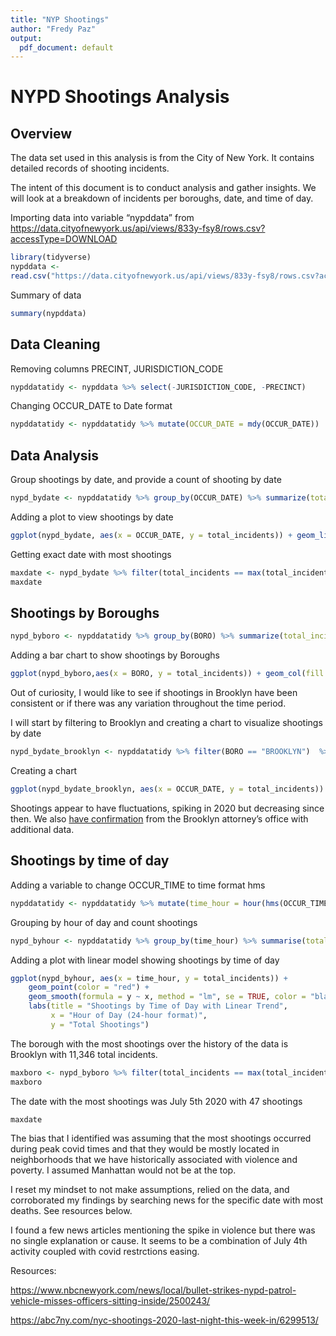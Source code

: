 ---
title: "NYP Shootings"
author: "Fredy Paz"
output:
  pdf_document: default
---

# NYPD Shootings Analysis

## Overview

The data set used in this analysis is from the City of New York. It contains detailed records of shooting incidents.

The intent of this document is to conduct analysis and gather insights. We will look at a breakdown of incidents per boroughs, date, and time of day.

Importing data into variable "nypddata" from <https://data.cityofnewyork.us/api/views/833y-fsy8/rows.csv?accessType=DOWNLOAD>

```{r}
library(tidyverse)
nypddata <-
read.csv("https://data.cityofnewyork.us/api/views/833y-fsy8/rows.csv?accessType=DOWNLOAD")
```

Summary of data

```{r}
summary(nypddata)
```

## Data Cleaning

Removing columns PRECINT, JURISDICTION_CODE

```{r}
nypddatatidy <- nypddata %>% select(-JURISDICTION_CODE, -PRECINCT)
```

Changing OCCUR_DATE to Date format

```{r}
nypddatatidy <- nypddatatidy %>% mutate(OCCUR_DATE = mdy(OCCUR_DATE))
```

## Data Analysis

Group shootings by date, and provide a count of shooting by date

```{r}
nypd_bydate <- nypddatatidy %>% group_by(OCCUR_DATE) %>% summarize(total_incidents = n())
```

Adding a plot to view shootings by date

```{r}
ggplot(nypd_bydate, aes(x = OCCUR_DATE, y = total_incidents)) + geom_line(aes(color = "total_incidents")) + labs(title = "NYC Shootings by Date", x = "Date", y = "Total Incidents")
```

Getting exact date with most shootings

```{r}
maxdate <- nypd_bydate %>% filter(total_incidents == max(total_incidents))
maxdate
```

## Shootings by Boroughs

```{r}
nypd_byboro <- nypddatatidy %>% group_by(BORO) %>% summarize(total_incidents = n())
```

Adding a bar chart to show shootings by Boroughs

```{r}

ggplot(nypd_byboro,aes(x = BORO, y = total_incidents)) + geom_col(fill = "red")
```

Out of curiosity, I would like to see if shootings in Brooklyn have been consistent or if there was any variation throughout the time period.

I will start by filtering to Brooklyn and creating a chart to visualize shootings by date

```{r}
nypd_bydate_brooklyn <- nypddatatidy %>% filter(BORO == "BROOKLYN")  %>% group_by(OCCUR_DATE) %>% summarize(total_incidents = n())
```

Creating a chart

```{r}
ggplot(nypd_bydate_brooklyn, aes(x = OCCUR_DATE, y = total_incidents)) + geom_line(aes(color = "total_incidents")) + labs(title = "Brooklyn Shootings by Date", x = "Date", y = "Total Incidents")
```

Shootings appear to have fluctuations, spiking in 2020 but decreasing since then. We also [have confirmation](http://www.brooklynda.org/2024/12/31/brooklyn-had-the-fewest-shootings-and-shooting-victims-on-record-beating-pre-pandemic-lows-murders-and-serious-crime-down-by-some-6/#:~:text=District%20Attorney%20Gonzalez%20said%2C%20%E2%80%9CBrooklyn,centered%20strategies%20to%20reduce%20shootings.) from the Brooklyn attorney's office with additional data.

## Shootings by time of day

Adding a variable to change OCCUR_TIME to time format hms

```{r}
nypddatatidy <- nypddatatidy %>% mutate(time_hour = hour(hms(OCCUR_TIME)))
```

Grouping by hour of day and count shootings

```{r}
nypd_byhour <- nypddatatidy %>% group_by(time_hour) %>% summarise(total_incidents = n())
```

Adding a plot with linear model showing shootings by time of day

```{r}
ggplot(nypd_byhour, aes(x = time_hour, y = total_incidents)) +
    geom_point(color = "red") +  
    geom_smooth(formula = y ~ x, method = "lm", se = TRUE, color = "black", linetype = "dashed") +  
    labs(title = "Shootings by Time of Day with Linear Trend",
         x = "Hour of Day (24-hour format)",
         y = "Total Shootings")
```

The borough with the most shootings over the history of the data is Brooklyn with 11,346 total incidents.

```{r}
maxboro <- nypd_byboro %>% filter(total_incidents == max(total_incidents))
maxboro
```

The date with the most shootings was July 5th 2020 with 47 shootings

```{r}
maxdate
```

The bias that I identified was assuming that the most shootings occurred during peak covid times and that they would be mostly located in neighborhoods that we have historically associated with violence and poverty. I assumed Manhattan would not be at the top.

I reset my mindset to not make assumptions, relied on the data, and corroborated my findings by searching news for the specific date with most deaths. See resources below.

I found a few news articles mentioning the spike in violence but there was no single explanation or cause. It seems to be a combination of July 4th activity coupled with covid restrctions easing.

Resources:

<https://www.nbcnewyork.com/news/local/bullet-strikes-nypd-patrol-vehicle-misses-officers-sitting-inside/2500243/>

<https://abc7ny.com/nyc-shootings-2020-last-night-this-week-in/6299513/>
